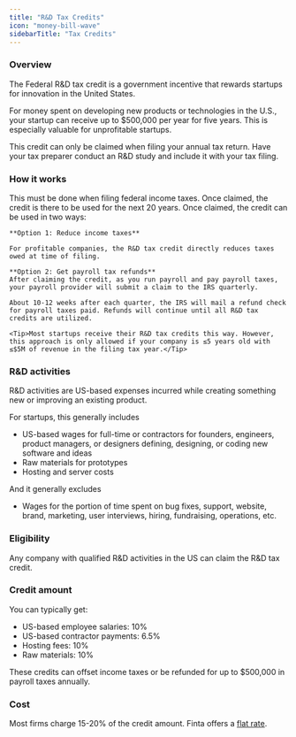 ```yaml
---
title: "R&D Tax Credits"
icon: "money-bill-wave"
sidebarTitle: "Tax Credits"
---
```


### Overview
The Federal R&D tax credit is a government incentive that rewards startups for innovation in the United States.

For money spent on developing new products or technologies in the U.S., your startup can receive up to $500,000 per year for five years. This is especially valuable for unprofitable startups.

This credit can only be claimed when filing your annual tax return. Have your tax preparer conduct an R&D study and include it with your tax filing.


### How it works
<Steps>
  <Step title="Claim the credit">
    This must be done when filing federal income taxes. Once claimed, the credit is there to be used for the next 20 years.
  </Step>
  <Step title="Use the credit">
    Once claimed, the credit can be used in two ways:
    
    **Option 1: Reduce income taxes**
    
    For profitable companies, the R&D tax credit directly reduces taxes owed at time of filing. 
  
    **Option 2: Get payroll tax refunds**
    After claiming the credit, as you run payroll and pay payroll taxes, your payroll provider will submit a claim to the IRS quarterly.
    
    About 10-12 weeks after each quarter, the IRS will mail a refund check for payroll taxes paid. Refunds will continue until all R&D tax credits are utilized.

    <Tip>Most startups receive their R&D tax credits this way. However, this approach is only allowed if your company is ≤5 years old with ≤$5M of revenue in the filing tax year.</Tip>
  </Step>
</Steps>

### R&D activities
R&D activities are US-based expenses incurred while creating something new or improving an existing product.
    
For startups, this generally includes
- US-based wages for full-time or contractors for founders, engineers, product managers, or designers defining, designing, or coding new software and ideas
- Raw materials for prototypes
- Hosting and server costs
    
And it generally excludes
- Wages for the portion of time spent on bug fixes, support, website, brand, marketing, user interviews, hiring, fundraising, operations, etc.

### Eligibility
Any company with qualified R&D activities in the US can claim the R&D tax credit.

### Credit amount
You can typically get:
- US-based employee salaries: 10%
- US-based contractor payments: 6.5%
- Hosting fees: 10%
- Raw materials: 10%

These credits can offset income taxes or be refunded for up to $500,000 in payroll taxes annually.

### Cost
Most firms charge 15-20% of the credit amount. Finta offers a [flat rate](https://www.finta.com/pricing).
